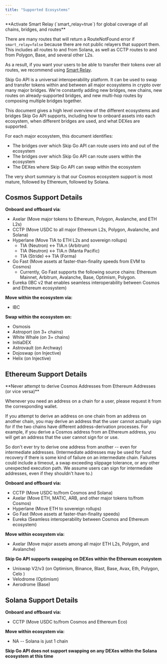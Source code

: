 ```yaml
---
title: "Supported Ecosystems"
---
```



<Info>
 **Activate Smart Relay (`smart_relay=true`) for global coverage of all chains, bridges, and routes**
 
 There are many routes that will return a RouteNotFound error if `smart_relay=false` because there are not public relayers that support them. This includes all routes to and from Solana, as well as CCTP routes to and from Polygon, Base, and several other L2s. 
 
 As a result, if you want your users to be able to transfer their tokens over all routes, we recommend using [Smart Relay](/general/smart-relay).
</Info>

Skip Go API is a universal interoperability platform. It can be used to swap and transfer tokens within and between all major ecosystems in crypto over many major bridges. We're constantly adding new bridges, new chains, new routes on already-supported bridges, and new multi-hop routes by composing multiple bridges together. 

This document gives a high level overview of the different ecosystems and bridges Skip Go API supports, including how to onboard assets into each ecosystem, when different bridges are used, and what DEXes are supported. 

For each major ecosystem, this document identifies: 

* The bridges over which Skip Go API can route users into and out of the ecosystem
* The bridges over which Skip Go API can route users within the ecosystem
* The DEXes where Skip Go API can swap within the ecosystem

The very short summary is that our Cosmos ecosystem support is most mature, followed by Ethereum, followed by Solana. 

## Cosmos Support Details

**Onboard and offboard via**: 

* Axelar (Move major tokens to Ethereum, Polygon, Avalanche, and ETH L2s)
* CCTP (Move USDC to all major Ethereum L2s, Polygon, Avalanche, and Solana)
* Hyperlane (Move TIA to ETH L2s and sovereign rollups)
  - TIA (Neutron) ↔ TIA.n (Arbitrum)
  - TIA (Neutron) ↔ TIA.n (Manta Pacific)
  - TIA (Stride) ↔ TIA (Forma)
* Go Fast (Move assets at faster-than-finality speeds from EVM to Cosmos)
  - Currently, Go Fast supports the following source chains: Ethereum Mainnet, Arbitrum, Avalanche, Base, Optimism, Polygon.
* Eureka (IBC v2 that enables seamless interoperability between Cosmos and Ethereum ecosystem)

**Move within the ecosystem via:** 

* IBC

**Swap within the ecosystem on:**

* Osmosis
* Astroport (on 3+ chains)
* White Whale (on 3+ chains)
* InitiaDEX
* Astrovault (on Archway)
* Dojoswap (on Injective)
* Helix (on Injective)

## Ethereum Support Details
 <Warning>
 **Never attempt to derive Cosmos Addresses from Ethereum Addresses (or vice versa)**
 
 Whenever you need an address on a chain for a user, please request it from the corresponding wallet. 
 
 If you attempt to derive an address on one chain from an address on another chain, you may derive an address that the user cannot actually sign for if the two chains have different address-derivation processes. For example, if you derive a Cosmos address from an Ethereum address, you will get an address that the user cannot sign for or use. 
 
 So don't ever try to derive one address from another -- even for intermediate addresses. (Intermediate addresses may be used for fund recovery if there is some kind of failure on an intermediate chain. Failures could include a timeout, a swap exceeding slippage tolerance, or any other unexpected execution path. We assume users can sign for intermediate addresses, even if they shouldn't have to.)
</Warning>

**Onboard and offboard via:** 

* CCTP (Move USDC to/from Cosmos and Solana)
* Axelar (Move ETH, MATIC, ARB, and other major tokens to/from Cosmos)
* Hyperlane (Move ETH to sovereign rollups)
* Go Fast (Move assets at faster-than-finality speeds)
* Eureka (Seamless interoperability between Cosmos and Ethereum ecosystem)

**Move within ecosystem via:** 

* Axelar (Move major assets among all major ETH L2s, Polygon, and Avalanche)

**Skip Go API supports swapping on DEXes within the Ethereum ecosystem**

* Uniswap V2/v3 (on Optimism, Binance, Blast, Base, Avax, Eth, Polygon, Celo )
* Velodrome (Optimism)
* Aerodrome (Base)

## Solana Support Details

**Onboard and offboard via:** 

* CCTP (Move USDC to/from Cosmos and Ethereum Eco)

**Move within ecosystem via:** 

* NA -- Solana is just 1 chain

**Skip Go API does not support swapping on any DEXes within the Solana ecosystem at this time**
